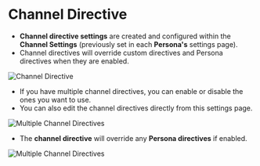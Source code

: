 # Channel Directive

- **Channel directive settings** are created and configured within the **Channel Settings** (previously set in each **Persona's** settings page). 
- Channel directives will override custom directives and Persona directives when they are enabled.

![Channel Directive](/images/channeldirective1.png)

- If you have multiple channel directives, you can enable or disable the ones you want to use.
- You can also edit the channel directives directly from this settings page.

![Multiple Channel Directives](/images/channeldirective2.png)

- The **channel directive** will override any **Persona directives** if enabled.

![Multiple Channel Directives](/images/channeldirective3.png)
